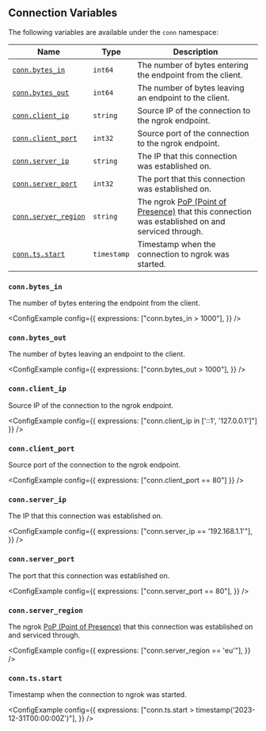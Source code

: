 
## Connection Variables

The following variables are available under the `conn` namespace:

| Name                                       | Type        | Description                                                                                                                               |
| ------------------------------------------ | ----------- | ----------------------------------------------------------------------------------------------------------------------------------------- |
| [`conn.bytes_in`](#connbytes_in)           | `int64`     | The number of bytes entering the endpoint from the client.                                                                                |
| [`conn.bytes_out`](#connbytes_out)         | `int64`     | The number of bytes leaving an endpoint to the client.                                                                                    |
| [`conn.client_ip`](#connclient_ip)         | `string`    | Source IP of the connection to the ngrok endpoint.                                                                                        |
| [`conn.client_port`](#connclient_port)     | `int32`     | Source port of the connection to the ngrok endpoint.                                                                                      |
| [`conn.server_ip`](#connserver_ip)         | `string`    | The IP that this connection was established on.                                                                                           |
| [`conn.server_port`](#connserver_port)     | `int32`     | The port that this connection was established on.                                                                                         |
| [`conn.server_region`](#connserver_region) | `string`    | The ngrok [PoP (Point of Presence)](/docs/universal-gateway/points-of-presence/) that this connection was established on and serviced through. |
| [`conn.ts.start`](#conntsstart)            | `timestamp` | Timestamp when the connection to ngrok was started.                                                                                       |

### `conn.bytes_in`

The number of bytes entering the endpoint from the client.

<ConfigExample
	config={{
		expressions: ["conn.bytes_in > 1000"],
	}}
/>

### `conn.bytes_out`

The number of bytes leaving an endpoint to the client.

<ConfigExample
	config={{
		expressions: ["conn.bytes_out > 1000"],
	}}
/>

### `conn.client_ip`

Source IP of the connection to the ngrok endpoint.

<ConfigExample
	config={{ expressions: ["conn.client_ip in ['::1', '127.0.0.1']"] }}
/>

### `conn.client_port`

Source port of the connection to the ngrok endpoint.

<ConfigExample config={{ expressions: ["conn.client_port == 80"] }} />

### `conn.server_ip`

The IP that this connection was established on.

<ConfigExample
	config={{
		expressions: ["conn.server_ip == '192.168.1.1'"],
	}}
/>

### `conn.server_port`

The port that this connection was established on.

<ConfigExample
	config={{
		expressions: ["conn.server_port == 80"],
	}}
/>

### `conn.server_region`

The ngrok [PoP (Point of Presence)](/docs/universal-gateway/points-of-presence/) that this connection was established on and serviced through.

<ConfigExample
	config={{
		expressions: ["conn.server_region == 'eu'"],
	}}
/>

### `conn.ts.start`

Timestamp when the connection to ngrok was started.

<ConfigExample
	config={{
		expressions: ["conn.ts.start > timestamp('2023-12-31T00:00:00Z')"],
	}}
/>
